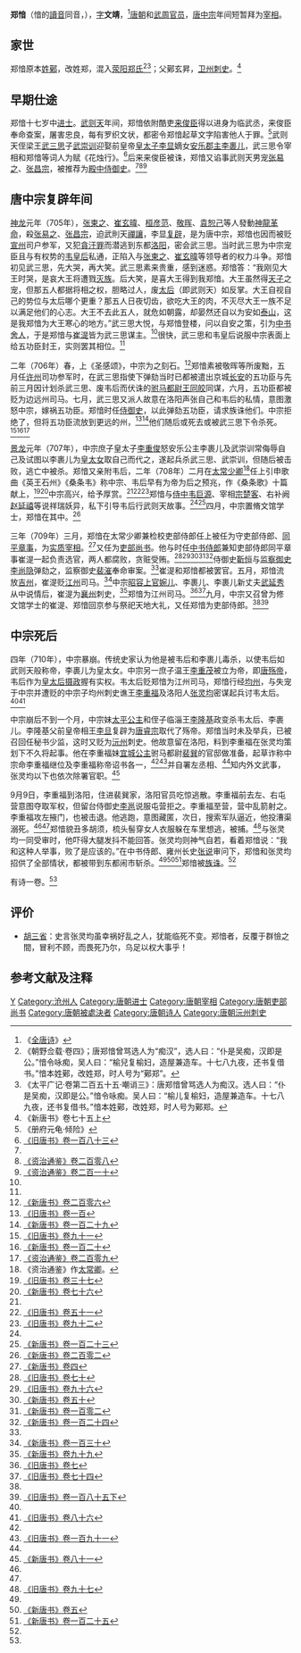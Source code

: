 {{Infobox Biography
| subject_name   = 鄭愔
| image_name     = 
| image_size     = 
| image_caption  = 
| date_of_birth  = 7世纪
| place_of_birth = [[唐朝|唐朝]]
| date_of_death  = 710年
| place_of_death = [[唐朝|唐朝]]
| occupation     = [[唐朝|唐朝]]和[[武周|武周]]官員
| parents             = 鄭玄昇<!-- 父母 -->
| relatives           = 妹夫[[崔景晊|崔景晊]]、外甥[[崔圓|崔圓]]<!-- 親屬 -->
}}
{{noteTA|1=zh-hans:韦后;zh-hant:韋后}}
'''郑愔'''（愔的[[讀音|讀音]]同音，{{bd|7世纪||710年|catIdx=Z}}），[[表字|字]]'''文靖'''，<ref name=QTS>《[[全唐诗|全唐诗]]》</ref>[[唐朝|唐朝]]和[[武周|武周]][[官员|官员]]，[[唐中宗|唐中宗]]年间短暂拜为[[宰相|宰相]]。

== 家世 ==
郑愔原本[[鄚姓|姓鄚]]，改姓郑，混入[[荥阳郑氏|荥阳郑氏]]<ref>《朝野佥载·卷四》；唐郑愔曾骂选人为“痴汉”，选人曰：“仆是吴痴，汉即是公。”愔令咏痴，吴人曰：“榆兒复榆妇，造屋兼造车。十七八九夜，还书复借书。”愔本姓鄚，改姓郑，时人号为“鄚郑”。</ref><ref>《太平广记·卷第二百五十五·嘲诮三》：唐郑愔曾骂选人为痴汉。选人曰：“仆是吴痴，汉即是公。”愔令咏痴。吴人曰：“榆儿复榆妇，造屋兼造车。十七八九夜，还书复借书。”愔本姓鄚，改姓郑，时人号为鄚郑。</ref>；父鄚玄昇，[[卫州|卫州]][[刺史|刺史]]。<ref>《新唐书》卷七十五上</ref>

== 早期仕途 ==
郑愔十七岁中[[进士|进士]]。[[武则天|武则天]]年间，郑愔依附酷吏[[来俊臣|来俊臣]]得以进身为临武丞，来俊臣奉命查案，屠害忠良，每有罗织文状，都密令郑愔起草文字陷害他人于罪。<ref>《册府元龟·倾险》</ref>武则天侄梁王[[武三思|武三思]]子[[武崇训|武崇训]]迎娶前皇帝[[皇太子|皇太子]][[李显|李显]]嫡女[[李裹儿|安乐郡主]][[李裹儿|李裹儿]]，武三思令宰相和郑愔等词人为赋《花烛行》。<ref>[[:s:旧唐书/卷183|《旧唐书》卷一百八十三]]</ref>后来来俊臣被诛，郑愔又谄事武则天男宠[[张易之|张易之]]、[[张昌宗|张昌宗]]，被推荐为[[殿中侍御史|殿中侍御史]]。<ref name=QTS/><ref name=ZZTJ208>[[:s:资治通鉴/卷208|《资治通鉴》卷二百零八]]</ref><ref name=ZZTJ210>[[:s:资治通鉴/卷210|《资治通鉴》卷二百一十]]</ref>

== 唐中宗复辟年间 ==
[[神龙_(年号)|神龙]]元年（705年），[[张柬之|张柬之]]、[[崔玄暐|崔玄暐]]、[[桓彦范|桓彦范]]、[[敬晖|敬晖]]、[[袁恕己|袁恕己]]等人發動[[神龍革命|神龍革命]]，殺[[张易之|张易之]]、[[张昌宗|张昌宗]]，迫武則天[[禪讓|禪讓]]，李显[[复辟|复辟]]，是为唐中宗，郑愔也因而被贬[[宣州|宣州]]司户参军，又犯[[貪汙罪|貪汙罪]]而潜逃到东都[[洛阳|洛阳]]，密会武三思。当时武三思为中宗宠臣且与有权势的[[韦皇后_(唐中宗)|韦皇后]]私通，正陷入与[[张柬之|张柬之]]、[[崔玄暐|崔玄暐]]等领导者的权力斗争。郑愔初见武三思，先大哭，再大笑。武三思素来贵重，感到迷惑。郑愔答：“我刚见大王时哭，是哀大王将遭戮[[灭族|灭族]]。后大笑，是喜大王得到我郑愔。大王虽然得[[天子|天子]]之宠，但那五人都据将相之权，胆略过人，废[[太后|太后]]（即武则天）如反掌。大王自视自己的势位与太后哪个更重？那五人日夜切齿，欲吃大王的肉，不灭尽大王一族不足以满足他们的心志。大王不去此五人，就危如朝露，却晏然还自以为安如[[泰山|泰山]]，这是我郑愔为大王寒心的地方。”武三思大悦，与郑愔登楼，问以自安之策，引为[[中书舍人|中书舍人]]，于是郑愔与[[崔湜|崔湜]]皆为武三思谋主。<ref name=QTS/>很快，武三思和韦皇后说服中宗表面上给五功臣封王，实则罢其相位。<ref name=ZZTJ208/>

二年（706年）春，上《圣感颂》，中宗为之刻石。<ref>[[:s:新唐书/卷206|《新唐书》卷二百零六]]</ref>郑愔素被敬晖等所废黜，五月任[[许州|许州]]司功参军时，在武三思指使下弹劾当时已都被遣出京城[[长安|长安]]的五功臣与先前三月因计划杀武三思、废韦后而伏诛的[[驸马都尉|驸马都尉]][[王同皎|王同皎]]同谋，六月，五功臣都被贬为边远州司马。七月，武三思又派人故意在洛阳声张自己和韦后的私情，意图激怒中宗，嫁祸五功臣。郑愔时任[[侍御史|侍御史]]，以此弹劾五功臣，请求族诛他们。中宗拒绝了，但将五功臣流放到更远的州，<ref name=BT100>[[:s:旧唐书/卷100|《旧唐书》卷一百]]</ref><ref>[[:s:新唐书/卷129|《新唐书》卷一百二十九]]</ref>他们随后或死去或被武三思下令杀死。<ref>[[:s:旧唐书/卷91|《旧唐书》卷九十一]]</ref><ref>[[:s:新唐书/卷120|《新唐书》卷一百二十]]</ref><ref name=ZZTJ209>[[:s:资治通鉴/卷209|《资治通鉴》卷二百零九]]</ref>

[[景龙|景龙]]元年（707年），中宗庶子皇太子[[李重俊|李重俊]]怒安乐公主李裹儿及武崇训常侮辱自己及试图以李裹儿为[[皇太女|皇太女]]取自己而代之，遂起兵杀武三思、武崇训，但随后被击败，逃亡中被杀。郑愔又亲附韦后，二年（708年）二月在[[太常少卿|太常少卿]]<ref>《资治通鉴》作[[太常卿|太常卿]]。</ref>任上引申歌曲《英王石州》《桑条韦》称中宗、韦后早有为帝为后之预兆，作《桑条歌》十篇献上，<ref>[[:s:旧唐书/卷37|《旧唐书》卷三十七]]</ref><ref >[[:s:新唐书/卷76|《新唐书》卷七十六]]</ref>中宗高兴，给予厚赏。<ref name=ZZTJ209/><ref>[[:s:旧唐书/卷51|《旧唐书》卷五十一]]</ref><ref>[[:s:旧唐书/卷92|《旧唐书》卷九十二]]</ref>郑愔与[[侍中|侍中]][[韦巨源|韦巨源]]、宰相[[宗楚客|宗楚客]]、右补阙[[赵延禧|赵延禧]]等说祥瑞妖异，私下引导韦后行武则天故事。<ref name=ZZTJ210/><ref>[[:s:新唐书/卷123|《新唐书》卷一百二十三]]</ref>四月，中宗置脩文馆学士，郑愔在其中。<ref>[[:s:新唐书/卷202|《新唐书》卷二百零二]]</ref>

三年（709年）三月，郑愔在太常少卿兼检校吏部侍郎任上被任为守吏部侍郎、[[同平章事|同平章事]]，为[[实质宰相|实质宰相]]。<ref>[[:s:新唐书/卷4|《新唐书》卷四]]</ref>又任为[[吏部尚书|吏部尚书]]。他与时任[[中书侍郎|中书侍郎]]兼知吏部侍郎同平章事崔湜一起负责选官，两人都腐败，贪赃受贿。<ref>[[:s:旧唐书/卷70|《旧唐书》卷七十]]</ref><ref>[[:s:旧唐书/卷96|《旧唐书》卷九十六]]</ref><ref >[[:s:新唐书/卷50|《新唐书》卷五十]]</ref><ref>[[:s:新唐书/卷102|《新唐书》卷一百零二]]</ref><ref>[[:s:新唐书/卷124|《新唐书》卷一百二十四]]</ref>侍御史[[靳恒|靳恒]]与[[监察御史|监察御史]][[李尚隐|李尚隐]]弹劾之，监察御史[[裴漼|裴漼]]奉命审案。<ref name=BT100/>崔湜和郑愔都被罢官。五月，郑愔流放[[吉州|吉州]]，崔湜贬[[江州_(隋朝)|江州]]司马。<ref>[[:s:新唐书/卷130|《新唐书》卷一百三十]]</ref>中宗[[昭容|昭容]][[上官婉儿|上官婉儿]]、李裹儿、李裹儿新丈夫[[武延秀|武延秀]]从中说情后，崔湜为[[襄州_(西魏)|襄州]]刺史，<ref>[[:s:新唐书/卷99|《新唐书》卷九十九]]</ref>郑愔为江州司马。<ref>[[:s:旧唐书/卷7|《旧唐书》卷七]]</ref><ref>[[:s:旧唐书/卷74|《旧唐书》卷七十四]]</ref>九月，中宗又召曾为修文馆学士的崔湜、郑愔回京参与祭祀天地大礼，又任郑愔为吏部侍郎。<ref name=ZZTJ209/><ref>[[:s:旧唐书/卷185下|《旧唐书》卷一百八十五下]]</ref>

== 中宗死后 ==
四年（710年），中宗暴崩。传统史家认为他是被韦后和李裹儿毒杀，以使韦后如武则天般称帝，李裹儿为皇太女。中宗另一庶子温王[[李重茂|李重茂]]被立为帝，即[[唐殇帝|唐殇帝]]，韦后作为[[皇太后|皇太后]][[摄政|摄政]]握有实权。韦太后贬郑愔为江州司马，郑愔行经[[均州|均州]]，与失宠于中宗并遭贬的中宗子均州刺史谯王[[李重福|李重福]]及洛阳人[[张灵均|张灵均]]密谋起兵讨韦太后。<ref name=ZZTJ209/><ref name=BT86>[[:s:旧唐书/卷86|《旧唐书》卷八十六]]</ref>

中宗崩后不到一个月，中宗妹[[太平公主|太平公主]]和侄子临淄王[[李隆基|李隆基]]政变杀韦太后、李裹儿。李隆基父前皇帝相王[[李旦|李旦]]复辟为[[唐睿宗|唐睿宗]]取代了殇帝。郑愔当时未及举兵，已被召回任秘书少监，这时又贬为[[沅州|沅州]]刺史。他故意留在洛阳，料到李重福在张灵均策划下不久将起事。他在李重福妹[[宜城公主|宜城公主]]驸马都尉[[裴巽|裴巽]]的官邸做准备，起草诈称中宗命李重福继位及李重福称帝诏书各一，<ref name=ZZTJ209/><ref>[[:s:旧唐书/卷191|《旧唐书》卷一百九十一]]</ref>并自署左丞相、<ref name=BT86/>知内外文武事，张灵均以下也依次除署官职。<ref name=NBT81>[[:s:新唐书/卷81|《新唐书》卷八十一]]</ref>

9月9日，李重福到洛阳，住进裴巽家，洛阳官员吃惊逃散。李重福前去左、右屯营意图夺取军权，但留台侍御史[[李邕|李邕]]说服屯营拒之。李重福至营，营中乱箭射之。李重福攻左掖门，也被击退。他逃跑，意图藏匿，次日，搜索军队逼近，他投漕渠溺死。<ref name=BT86/><ref name=NBT81/>郑愔貌丑多胡须，梳头髻穿女人衣服躲在车里想逃，被捕。<ref>[[:s:旧唐书/卷97|《旧唐书》卷九十七]]</ref>与张灵均一同受审时，他吓得大腿发抖不能回答。张灵均则神气自若，看着郑愔说：“我和这种人举事，败了是应该的。”在中书侍郎、雍州长史[[张说|张说]]审问下，郑愔和张灵均招供了全部情状，都被带到东都闹市斩杀。<ref name=QTS/><ref>[[:s:新唐书/卷5|《新唐书》卷五]]</ref><ref>[[:s:新唐书/卷125|《新唐书》卷一百二十五]]</ref>郑愔被[[族诛|族诛]]。<ref name=ZZTJ210/>

有诗一卷。<ref name=QTS/>

== 评价 ==
*[[胡三省|胡三省]]：史言张灵均虽幸祸好乱之人，犹能临死不变。郑愔者，反覆于群憸之間，冒利不顾，而畏死乃尔，乌足以权大事乎！

== 参考文献及注释 ==
{{Reflist|3}}

{{DEFAULTSORT:Z}}
[[Category:郑姓|Y]]
[[Category:沧州人|Category:沧州人]]
[[Category:唐朝进士|Category:唐朝进士]]
[[Category:唐朝宰相|Category:唐朝宰相]]
[[Category:唐朝吏部尚书|Category:唐朝吏部尚书]]
[[Category:唐朝被處決者|Category:唐朝被處決者]]
[[Category:唐朝诗人|Category:唐朝诗人]]
[[Category:唐朝沅州刺史|Category:唐朝沅州刺史]]